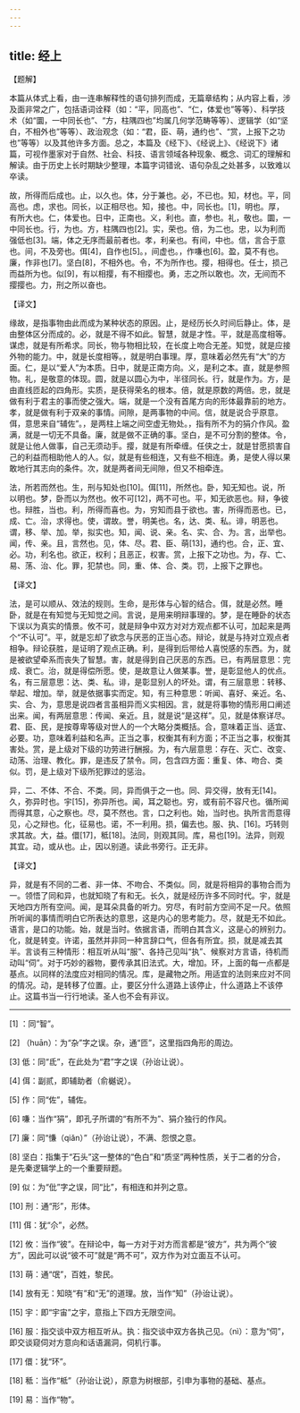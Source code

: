 ```yaml
---
---
---
```

title: 经上
---





【题解】


本篇从体式上看，由一连串解释性的语句排列而成，无篇章结构；从内容上看，涉及面非常之广，包括语词诠释（如：“平，同高也”、“仁，体爱也”等等）、科学技术（如“圜，一中同长也”、“方，柱隅四也”均属几何学范畴等等）、逻辑学（如“坚白，不相外也”等等）、政治观念（如：“君，臣、萌，通约也”、“赏，上报下之功也”等等）以及其他许多方面。总之，本篇及《经下》、《经说上》、《经说下》诸篇，可视作墨家对于自然、社会、科技、语言领域各种现象、概念、词汇的理解和解读。由于历史上长时期缺少整理，本篇字词错讹、语句杂乱之处甚多，以致难以卒读。


故，所得而后成也。止，以久也。体，分于兼也。必，不已也。知，材也。平，同高也。虑，求也。同长，以正相尽也。知，接也。中，同长也。[1]，明也。厚，有所大也。仁，体爱也。日中，正南也。义，利也。直，参也。礼，敬也。圜，一中同长也。行，为也。方，柱隅四也[2]。实，荣也。倍，为二也。忠，以为利而强低也[3]。端，体之无序而最前者也。孝，利亲也。有间，中也。信，言合于意也。间，不及旁也。佴[4]，自作也[5]。，间虚也。，作嗛也[6]。盈，莫不有也。廉，作非也[7]。坚白[8]，不相外也。令，不为所作也。撄，相得也。任士，损己而益所为也。似[9]，有以相撄，有不相撄也。勇，志之所以敢也。次，无间而不撄撄也。力，刑之所以奋也。


【译文】


缘故，是指事物由此而成为某种状态的原因。止，是经历长久时间后静止。体，是由整体区分而成的。必，就是不得不如此。智慧，就是才性。平，就是高度相等。谋虑，就是有所希求。同长，物与物相比较，在长度上吻合无差。知觉，就是应接外物的能力。中，就是长度相等。，就是明白事理。厚，意味着必然先有“大”的方面。仁，是以“爱人”为本质。日中，就是正南方向。义，是利之本。直，就是参照物。礼，是敬意的体现。圆，就是以圆心为中，半径同长。行，就是作为。方，是由直线匝起的四角形。实质，是获得荣名的根本。倍，就是原数的两倍。忠，就是做有利于君主的事而使之强大。端，就是一个没有首尾方向的形体最靠前的地方。孝，就是做有利于双亲的事情。间隙，是两事物的中间。信，就是说合乎原意。佴，意思来自“辅佐”。，是两柱上端之间空虚无物处。，指有所不为的狷介作风。盈满，就是一切无不具备。廉，就是做不正确的事。坚白，是不可分割的整体。令，就是让他人做事，自己无须动手。撄，就是有所牵缠。任侠之士，就是甘愿损害自己的利益而相助他人的人。似，就是有些相连，又有些不相连。勇，是使人得以果敢地行其志向的条件。次，就是两者间无间隙，但又不相牵连。


法，所若而然也。生，刑与知处也[10]。佴[11]，所然也。卧，知无知也。说，所以明也。梦，卧而以为然也。攸不可[12]，两不可也。平，知无欲恶也。辩，争彼也。辩胜，当也。利，所得而喜也。为，穷知而县于欲也。害，所得而恶也。已，成、亡。治，求得也。使，谓故。誉，明美也。名，达、类、私。诽，明恶也。谓，移、举、加。举，拟实也。知，闻、说、亲。名、实、合、为。言，出举也。闻，传、亲。且，言然也。见，体、尽。君、臣、萌[13]，通约也。合，正、宜、必。功，利名也。欲正，权利；且恶正，权害。赏，上报下之功也。为，存、亡、易、荡、治、化。罪，犯禁也。同，重、体、合、类。罚，上报下之罪也。


【译文】


法，是可以顺从、效法的规则。生命，是形体与心智的结合。佴，就是必然。睡卧，就是在有知觉与无知觉之间。言说，是用来明辩事理的。梦，是在睡卧的状态下误以为真实的情景。攸不可，就是辩争中双方对对方观点都不认可，加起来是两个“不认可”。平，就是忘却了欲念与厌恶的正当心态。辩论，就是与持对立观点者相争。辩论获胜，是证明了观点正确。利，是得到后带给人喜悦感的东西。为，就是被欲望牵系而丧失了智慧。害，就是得到自己厌恶的东西。已，有两层意思：完成、衰亡。治，就是得偿所愿。使，是故意让人做某事。誉，是彰显他人的优点。名，有三层意思：达、类、私。诽，是彰显别人的坏处。谓，有三层意思：转移、举起、增加。举，就是依据事实而定。知，有三种意思：听闻、喜好、亲近。名、实、合、为，意思是说四者言虽相异而义实相因。言，就是将事物的情形用口阐述出来。闻，有两层意思：传闻、亲近。且，就是说“是这样”。见，就是体察详尽。君、臣、民，是按尊卑等级对世人的一个大略分类概括。合，意味着正当、适宜、必要。功，意味着利益和名声。正当之事，权衡其有利方面；不正当之事，权衡其害处。赏，是上级对下级的功劳进行酬报。为，有六层意思：存在、灭亡、改变、动荡、治理、教化。罪，是违反了禁令。同，包含四方面：重复、体、吻合、类似。罚，是上级对下级所犯罪过的惩治。


异，二、不体、不合、不类。同，异而俱于之一也。同、异交得，放有无[14]。久，弥异时也。宇[15]，弥异所也。闻，耳之聪也。穷，或有前不容尺也。循所闻而得其意，心之察也。尽，莫不然也。言，口之利也。始，当时也。执所言而意得见，心之辩也。化，征易也。诺，不一利用。损，偏去也。服、执、[16]。巧转则求其故。大，益。儇[17]，秪[18]。法同，则观其同。库，易也[19]。法异，则观其宜。动，或从也。止，因以别道。读此书旁行。正无非。


【译文】


异，就是有不同的二者、非一体、不吻合、不类似。同，就是将相异的事物合而为一。领悟了同和异，也就知晓了有和无。长久，就是经历许多不同时代。宇，就是天地四方所有空间。闻，是耳朵具备的听力。穷尽，有时前方空间不足一尺。依照所听闻的事情而明白它所表达的意思，这是内心的思考能力。尽，就是无不如此。语言，是口的功能。始，就是当时。依据言语，而明白其含义，这是心的辨别力。化，就是转变。许诺，虽然并非同一种言辞口气，但各有所宜。损，就是减去其半。言谈有三种情形：相互听从叫“服”、各持己见叫“执”、候察对方言语，待机而动叫“伺”。对于巧妙的器物，要传承其旧法式。大，增加。环，上面的每一点都是基点。以同样的法度应对相同的情况。库，是藏物之所。用适宜的法则来应对不同的情况。动，是转移了位置。止，要区分什么道路上该停止，什么道路上不该停止。这篇书当一行行地读。圣人也不会有非议。



* * *




[1] ：同“智”。


[2] （huān）：为“杂”字之误。杂，通“匝”，这里指四角形的周边。


[3] 低：同“氐”，在此处为“君”字之误（孙诒让说）。


[4] 佴：副贰，即辅助者（俞樾说）。


[5] 作：同“佐”，辅佐。


[6] 嗛：当作“狷”，即孔子所谓的“有所不为”、狷介独行的作风。


[7] 廉：同“慊（qiǎn）”（孙诒让说），不满、怨恨之意。


[8] 坚白：指集于“石头”这一整体的“色白”和“质坚”两种性质，关于二者的分合，是先秦逻辑学上的一个重要辩题。


[9] 似：为“仳”字之误，同“比”，有相连和并列之意。


[10] 刑：通“形”，形体。


[11] 佴：犹“尒”，必然。


[12] 攸：当作“彼”。在辩论中，每一方对于对方而言都是“彼方”，共为两个“彼方”，因此可以说“彼不可”就是“两不可”，双方作为对立面互不认可。


[13] 萌：通“氓”，百姓，黎民。


[14] 放有无：知晓“有”和“无”的道理。放，当作“知”（孙诒让说）。


[15] 宇：即“宇宙”之宇，意指上下四方无限空间。


[16] 服：指交谈中双方相互听从。执：指交谈中双方各执己见。（nì）：意为“伺”，即交谈窥伺对方意向和话语漏洞，伺机行事。


[17] 儇：犹“环”。


[18] 秪：当作“柢”（孙诒让说），原意为树根部，引申为事物的基础、基点。


[19] 易：当作“物”。